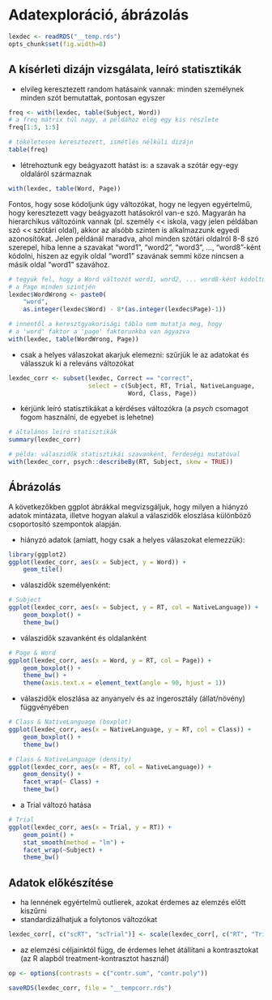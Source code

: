 # Adatexploráció, ábrázolás 

```r
lexdec <- readRDS("__temp.rds")
opts_chunk$set(fig.width=8)
```


## A kísérleti dizájn vizsgálata, leíró statisztikák
- elvileg keresztezett random hatásaink vannak: minden személynek minden szót bemutattak, pontosan egyszer
```r
freq <- with(lexdec, table(Subject, Word))
# a freq mátrix túl nagy, a példához elég egy kis részlete
freq[1:5, 1:5]

# tökéletesen keresztezett, ismétlés nélküli dizájn
table(freq)
```

- létrehoztunk egy beágyazott hatást is: a szavak a szótár egy-egy oldaláról származnak
```r
with(lexdec, table(Word, Page))
```

Fontos, hogy sose kódoljunk úgy változókat, hogy ne legyen egyértelmű, hogy keresztezett vagy beágyazott hatásokról van-e szó. Magyarán ha hierarchikus változóink vannak (pl. személy << iskola, vagy jelen példában szó << szótári oldal),
akkor az alsóbb szinten is alkalmazzunk egyedi azonosítókat. Jelen példánál maradva,
ahol minden szótári oldalról 8-8 szó szerepel, hiba lenne a szavakat "word1",
"word2", "word3", ..., "word8"-ként kódolni, hiszen az egyik oldal "word1" 
szavának semmi köze nincsen a másik oldal "word1" szavához. 
```r
# tegyük fel, hogy a Word változót word1, word2, ... word8-ként kódoltuk
# a Page minden szintjén
lexdec$WordWrong <- paste0(
    "word", 
    as.integer(lexdec$Word) - 8*(as.integer(lexdec$Page)-1))

# innentől a keresztgyakorisági tábla nem mutatja meg, hogy
# a 'word' faktor a 'page' faktorunkba van ágyazva
with(lexdec, table(WordWrong, Page))
```

- csak a helyes válaszokat akarjuk elemezni: szűrjük le az adatokat és
válasszuk ki a releváns változókat
```r
lexdec_corr <- subset(lexdec, Correct == "correct",
                      select = c(Subject, RT, Trial, NativeLanguage, 
                                 Word, Class, Page))
```

- kérjünk leíró statisztikákat a kérdéses változókra (a _psych_ csomagot fogom használni, de egyebet is lehetne)
```r
# általános leíró statisztikák
summary(lexdec_corr)

# példa: válaszidők statisztikái szavanként, ferdeségi mutatóval
with(lexdec_corr, psych::describeBy(RT, Subject, skew = TRUE))
```

## Ábrázolás

A következőkben ggplot ábrákkal megvizsgáljuk, hogy milyen a hiányzó adatok
mintázata, illetve hogyan alakul a válaszidők eloszlása különböző csoportosító
szempontok alapján.

- hiányzó adatok (amiatt, hogy csak a helyes válaszokat elemezzük):
```r
library(ggplot2)
ggplot(lexdec_corr, aes(x = Subject, y = Word)) + 
    geom_tile()
```

- válaszidők személyenként:
```r
# Subject
ggplot(lexdec_corr, aes(x = Subject, y = RT, col = NativeLanguage)) + 
    geom_boxplot() + 
    theme_bw()
```

- válaszidők szavanként és oldalanként
```r
# Page & Word
ggplot(lexdec_corr, aes(x = Word, y = RT, col = Page)) + 
    geom_boxplot() + 
    theme_bw() + 
    theme(axis.text.x = element_text(angle = 90, hjust = 1))
```

- válaszidők eloszlása az anyanyelv és az ingerosztály (állat/növény) függvényében
```r
# Class & NativeLanguage (boxplot)
ggplot(lexdec_corr, aes(x = NativeLanguage, y = RT, col = Class)) + 
    geom_boxplot() + 
    theme_bw()

# Class & NativeLanguage (density)
ggplot(lexdec_corr, aes(x = RT, col = NativeLanguage)) + 
    geom_density() + 
    facet_wrap(~ Class) + 
    theme_bw()
```

- a Trial változó hatása
```r
# Trial
ggplot(lexdec_corr, aes(x = Trial, y = RT)) + 
    geom_point() + 
    stat_smooth(method = "lm") + 
    facet_wrap(~Subject) + 
    theme_bw()
```


## Adatok előkészítése

- ha lennének egyértelmű outlierek, azokat érdemes az elemzés előtt kiszűrni
- standardizálhatjuk a folytonos változókat
```r
lexdec_corr[, c("scRT", "scTrial")] <- scale(lexdec_corr[, c("RT", "Trial")])
```

- az elemzési céljainktól függ, de érdemes lehet átállítani a kontrasztokat (az R alapból treatment-kontrasztot használ)
```r
op <- options(contrasts = c("contr.sum", "contr.poly"))
```


```r
saveRDS(lexdec_corr, file = "__tempcorr.rds")
```
